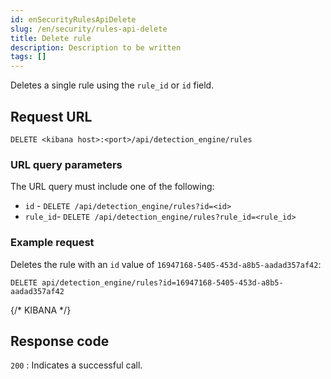 ```yaml
---
id: enSecurityRulesApiDelete
slug: /en/security/rules-api-delete
title: Delete rule
description: Description to be written
tags: []
---
```


<div id="rules-api-delete"></div>

Deletes a single rule using the `rule_id` or `id` field.

## Request URL

`DELETE <kibana host>:<port>/api/detection_engine/rules`

### URL query parameters

The URL query must include one of the following:

* `id` - `DELETE /api/detection_engine/rules?id=<id>`
* `rule_id`- `DELETE /api/detection_engine/rules?rule_id=<rule_id>`

### Example request

Deletes the rule with an `id` value of `16947168-5405-453d-a8b5-aadad357af42`:

```console
DELETE api/detection_engine/rules?id=16947168-5405-453d-a8b5-aadad357af42
```
{/* KIBANA */}

## Response code

`200` 
    : Indicates a successful call.

